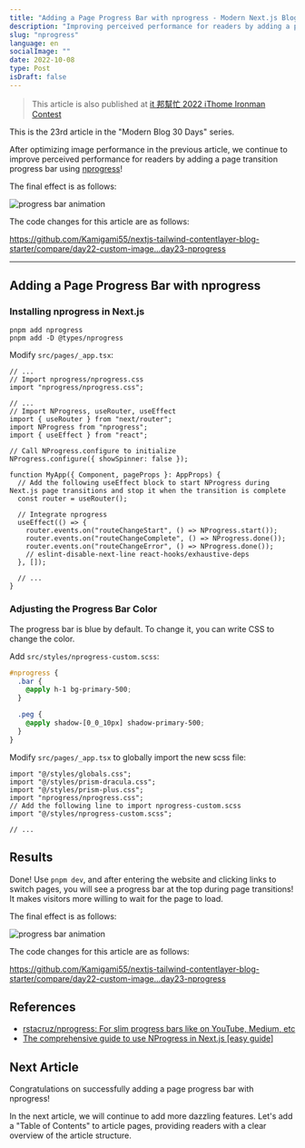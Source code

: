 ```yaml
---
title: "Adding a Page Progress Bar with nprogress - Modern Next.js Blog Series #23"
description: "Improving perceived performance for readers by adding a page transition progress bar with the nprogress package"
slug: "nprogress"
language: en
socialImage: ""
date: 2022-10-08
type: Post
isDraft: false
---
```


> This article is also published at [it 邦幫忙 2022 iThome Ironman Contest](https://ithelp.ithome.com.tw/articles/10306167)

This is the 23rd article in the "Modern Blog 30 Days" series.

After optimizing image performance in the previous article, we continue to improve perceived performance for readers by adding a page transition progress bar using [nprogress](https://github.com/rstacruz/nprogress)!

The final effect is as follows:

![progress bar animation](https://i.imgur.com/BpakgNT.gif)

The code changes for this article are as follows:

https://github.com/Kamigami55/nextjs-tailwind-contentlayer-blog-starter/compare/day22-custom-image...day23-nprogress

---

## Adding a Page Progress Bar with nprogress

### Installing nprogress in Next.js

```shell
pnpm add nprogress
pnpm add -D @types/nprogress
```

Modify `src/pages/_app.tsx`:

```tsx
// ...
// Import nprogress/nprogress.css
import "nprogress/nprogress.css";

// ...
// Import NProgress, useRouter, useEffect
import { useRouter } from "next/router";
import NProgress from "nprogress";
import { useEffect } from "react";

// Call NProgress.configure to initialize
NProgress.configure({ showSpinner: false });

function MyApp({ Component, pageProps }: AppProps) {
  // Add the following useEffect block to start NProgress during Next.js page transitions and stop it when the transition is complete
  const router = useRouter();

  // Integrate nprogress
  useEffect(() => {
    router.events.on("routeChangeStart", () => NProgress.start());
    router.events.on("routeChangeComplete", () => NProgress.done());
    router.events.on("routeChangeError", () => NProgress.done());
    // eslint-disable-next-line react-hooks/exhaustive-deps
  }, []);

  // ...
}
```

### Adjusting the Progress Bar Color

The progress bar is blue by default. To change it, you can write CSS to change the color.

Add `src/styles/nprogress-custom.scss`:

```scss
#nprogress {
  .bar {
    @apply h-1 bg-primary-500;
  }

  .peg {
    @apply shadow-[0_0_10px] shadow-primary-500;
  }
}
```

Modify `src/pages/_app.tsx` to globally import the new scss file:

```tsx
import "@/styles/globals.css";
import "@/styles/prism-dracula.css";
import "@/styles/prism-plus.css";
import "nprogress/nprogress.css";
// Add the following line to import nprogress-custom.scss
import "@/styles/nprogress-custom.scss";

// ...
```

## Results

Done! Use `pnpm dev`, and after entering the website and clicking links to switch pages, you will see a progress bar at the top during page transitions! It makes visitors more willing to wait for the page to load.

The final effect is as follows:

![progress bar animation](https://i.imgur.com/BpakgNT.gif)

The code changes for this article are as follows:

https://github.com/Kamigami55/nextjs-tailwind-contentlayer-blog-starter/compare/day22-custom-image...day23-nprogress

## References

- [rstacruz/nprogress: For slim progress bars like on YouTube, Medium, etc](https://github.com/rstacruz/nprogress)
- [The comprehensive guide to use NProgress in Next.js [easy guide]](https://learnjsx.com/category/4/posts/nextjs-nprogress)

## Next Article

Congratulations on successfully adding a page progress bar with nprogress!

In the next article, we will continue to add more dazzling features. Let's add a "Table of Contents" to article pages, providing readers with a clear overview of the article structure.
